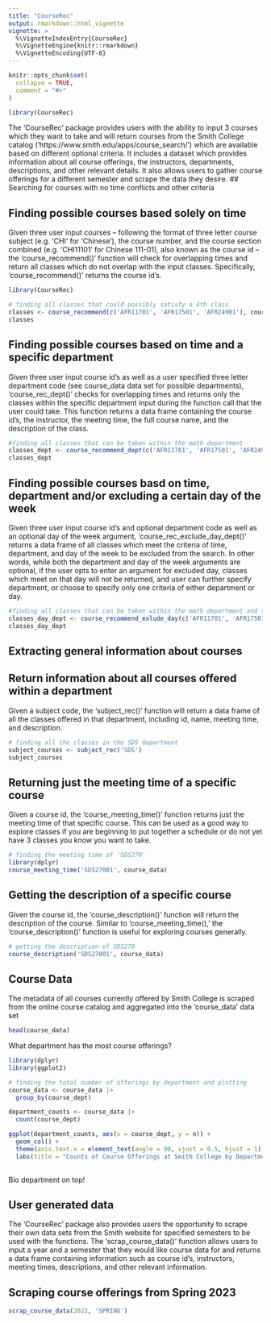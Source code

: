 ```yaml
---
title: "CourseRec"
output: rmarkdown::html_vignette
vignette: >
  %\VignetteIndexEntry{CourseRec}
  %\VignetteEngine{knitr::rmarkdown}
  %\VignetteEncoding{UTF-8}
---
```


```r
knitr::opts_chunk$set(
  collapse = TRUE,
  comment = "#>"
)
```

```r
library(CourseRec)

```

The 'CourseRec' package provides users with the ability to input 3 courses which they want to take and will return courses from the Smith College catalog ('https://www.smith.edu/apps/course_search/') which are available based on different optional criteria. It includes a dataset which provides information about all course offerings, the instructors, departments, descriptions, and other relevant details. It also allows users to gather course offerings for a different semester and scrape the data they desire. 
## Searching for courses with no time conflicts and other criteria 

## Finding possible courses based solely on time

Given three user input courses -- following the format of three letter course subject (e.g. 'CHI' for 'Chinese'), the course number, and the course section combined (e.g. 'CHI11101' for Chinese 111-01), also known as the course id -- the 'course_recommend()' function will check for overlapping times and return all classes which do not overlap with the input classes. Specifically, 'course_recommend()' returns the course id's. 

```r
library(CourseRec)

# finding all classes that could possibly satisfy a 4th class 
classes <- course_recommend(c('AFR11701', 'AFR17501', 'AFR24901'), course_data)
classes 
```

## Finding possible courses based on time and a specific department 

Given three user input course id's as well as a user specified three letter department code (see course_data data set for possible departments), 'course_rec_dept()' checks for overlapping times and returns only the classes within the specific department input during the function call that the user could take. This function returns a data frame containing the course id's, the instructor, the meeting time, the full course name, and the description of the class. 

```r

#finding all classes that can be taken within the math department 
classes_dept <- course_recommend_dept(c('AFR11701', 'AFR17501', 'AFR24901'), 'MTH', course_data)
classes_dept
```

## Finding possible courses basd on time, department and/or excluding a certain day of the week

Given three user input course id's and optional department code as well as an optional day of the week argument, 'course_rec_exclude_day_dept()' returns a data frame of all classes which meet the criteria of time, department, and day of the week to be excluded from the search. In other words, while both the department and day of the week arguments are optional, if the user opts to enter an argument for excluded day, classes which meet on that day will not be returned, and user can further specify department, or choose to specify only one criteria of either department or day.

```r
#finding all classes that can be taken within the math department and that don't meet on Friday 
classes_day_dept <- course_recommend_exlude_day(c('AFR11701', 'AFR17501', 'AFR24901'), 'Friday', 'MTH', course_data)
classes_day_dept
```

## Extracting general information about courses

## Return information about all courses offered within a department 

Given a subject code, the 'subject_rec()' function will return a data frame of all the classes offered in that department, including id, name, meeting time, and description. 


```r
# finding all the classes in the SDS department
subject_courses <- subject_rec('SDS')
subject_courses
```

## Returning just the meeting time of a specific course

Given a course id, the 'course_meeting_time()' function returns just the meeting time of that specific course. This can be used as a good way to explore classes if you are beginning to put together a schedule or do not yet have 3 classes you know you want to take.

```r
# finding the meeting time of 'SDS270'
library(dplyr)
course_meeting_time('SDS27001', course_data)

```
## Getting the description of a specific course

Given the course id, the 'course_description()' function will return the description of the course. Similar to 'course_meeting_time(),' the 'course_description()' function is useful for exploring courses generally. 
```r
# getting the description of SDS270
course_description('SDS27001', course_data)
```

## Course Data 

The metadata of all courses currently offered by Smith College is scraped from the online course catalog and aggregated into the 'course_data' data set

```r
head(course_data)
```

What department has the most course offerings? 

```r
library(dplyr)
library(ggplot2)
```

```r

# finding the total number of offerings by department and plotting
course_data <- course_data |>
  group_by(course_dept)

department_counts <- course_data |>
  count(course_dept)

ggplot(department_counts, aes(x = course_dept, y = n)) +
  geom_col() +
  theme(axis.text.x = element_text(angle = 90, vjust = 0.5, hjust = 1)) + 
  labs(title = "Counts of Course Offerings at Smith College by Department", x = "Department", y = "Count")
  

```
Bio department on top! 

## User generated data 

The 'CourseRec' package also provides users the opportunity to scrape their own data sets from the Smith website for specified semesters to be used with the functions. The 'scrap_course_data()' function allows users to input a year and a semester that they would like course data for and returns a data frame containing information such as course id's, instructors, meeting times, descriptions, and other relevant information.

## Scraping course offerings from Spring 2023 

```r
scrap_course_data(2022, 'SPRING')
```


